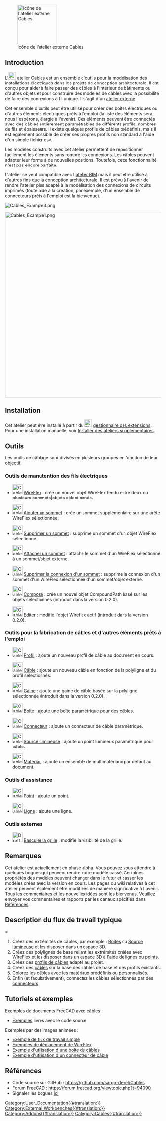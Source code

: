 <languages/>

[[Image:Cables_workbench_icon.svg|thumb|128px|Icône de l'atelier externe Cables]]

{{TOCright}}

<span id="Introduction"></span>
== Introduction ==

L'[[Image:Cables_workbench_icon.svg|24px]] [[Cables_Workbench/fr|atelier Cables]] est un ensemble d'outils pour la modélisation des installations électriques dans les projets de conception architecturale. Il est conçu pour aider à faire passer des câbles à l'intérieur de bâtiments ou d'autres objets et pour construire des modèles de câbles avec la possibilité de faire des connexions à fil unique. Il s'agit d'un [[External_workbenches/fr|atelier externe]].

Cet ensemble d'outils peut être utilisé pour créer des boîtes électriques ou d'autres éléments électriques prêts à l'emploi (la liste des éléments sera, nous l'espérons, élargie à l'avenir). Ces éléments peuvent être connectés avec des câbles entièrement paramétrables de différents profils, nombres de fils et épaisseurs. Il existe quelques profils de câbles prédéfinis, mais il est également possible de créer ses propres profils non standard à l'aide d'un simple fichier csv.

Les modèles construits avec cet atelier permettent de repositionner facilement les éléments sans rompre les connexions. Les câbles peuvent adapter leur forme à de nouvelles positions. Toutefois, cette fonctionnalité n'est pas encore parfaite.

L'atelier se veut compatible avec l'[[BIM_Workbench/fr|atelier BIM]] mais il peut être utilisé à d'autres fins que la conception architecturale. Il est prévu à l'avenir de rendre l'atelier plus adapté à la modélisation des connexions de circuits imprimés (toute aide à la création, par exemple, d'un ensemble de connecteurs prêts à l'emploi est la bienvenue).

[[File:Cables_Example3.png]]
{{Caption|Exemple de boîtes murales et de câbles<br/>Version animée [[Cables_Example1_Simple_workflow|ici]]}}

[[File:Cables_Example1.png|600px]]
{{Caption|Exemple de câble plat à trois conducteurs :<br/>Forme de câble multimatériau et son fil de base, son profil et ses fils secondaires.}}

==Installation==

Cet atelier peut être installé à partir du [[Image:Std_AddonMgr.svg|24px]] [[Std_AddonMgr/fr|gestionnaire des extensions]]. Pour une installation manuelle, voir [[Installing_more_workbenches/fr|Installer des ateliers supplémentaires]].

<span id="Tools"></span>
==Outils==

Les outils de câblage sont divisés en plusieurs groupes en fonction de leur objectif.

<span id="Wire_manipulation_tools"></span>
===Outils de manutention des fils électriques===

* [[Image:Cables_WireFlex.svg|32px]] [[Cables_WireFlex/fr|WireFlex]] : crée un nouvel objet WireFlex tendu entre deux ou plusieurs sommets|objets sélectionnés.

* [[Image:Cables_AddVertex.svg|32px]] [[Cables_AddVertex/fr|Ajouter un sommet]] : crée un sommet supplémentaire sur une arête WireFlex sélectionnée.

* [[Image:Cables_DelVertex.svg|32px]] [[Cables_DelVertex/fr|Supprimer un sommet]] : supprime un sommet d'un objet WireFlex sélectionné.

* [[Image:Cables_AttachVertex.svg|32px]] [[Cables_AttachVertex/fr|Attacher un sommet]] : attache le sommet d'un WireFlex sélectionné à un sommet/objet externe.

* [[Image:Cables_RemoveVertexAttachment.svg|32px]] [[Cables_RemoveVertexAttachment/fr|Supprimer la connexion d'un sommet]] : supprime la connexion d'un sommet d'un WireFlex sélectionnée d'un sommet/objet externe.

* [[Image:Cables_CompoundPath.svg|32px]] [[Cables_CompoundPath/fr|Composé]] : crée un nouvel objet CompoundPath basé sur les objets sélectionnés (introduit dans la version 0.2.0).

* [[Image:Cables_Edit.svg|32px]] [[Cables_Edit/fr|Editer]] : modifie l'objet Wireflex actif (introduit dans la version 0.2.0).

<span id="Tools_for_making_cables_and_other_ready-made_elements"></span>
===Outils pour la fabrication de câbles et d'autres éléments prêts à l'emploi===

* [[Image:Cables_Profile.svg|32px]] [[Cables_Profile/fr|Profil]] : ajoute un nouveau profil de câble au document en cours.

* [[Image:Cables_Cable.svg|32px]] [[Cables_Cable/fr|Câble]] : ajoute un nouveau câble en fonction de la polyligne et du profil sélectionnés.

* [[Image:Cables_CableConduit.svg|32px]] [[Câbles_CableConduit/fr|Gaine]] : ajoute une gaine de câble basée sur la polyligne sélectionnée (introduit dans la version 0.2.0).

* [[Image:Cables_CableBox.svg|32px]] [[Cables_CableBox/fr|Boîte]] : ajoute une boîte paramétrique pour des câbles.

* [[Image:Cables_CableConnector.svg|32px]] [[Cables_CableConnector/fr|Connecteur]] : ajoute un connecteur de câble paramétrique.

* [[Image:Cables_CableLightPoint.svg|32px]] [[Cables_CableLightPoint/fr|Source lumineuse]] : ajoute un point lumineux paramétrique pour câble.

* [[Image:Cables_Material.svg|32px]] [[Cables_Material/fr|Matériau]] : ajoute un ensemble de multimatériaux par défaut au document.

<span id="Support_tools"></span>
===Outils d'assistance===

* [[Image:Cables_SupportPoint.svg|32px]] [[Cables_SupportPoint/fr|Point]] : ajoute un point.

* [[Image:Cables_SupportLine.svg|32px]] [[Cables_SupportLine/fr|Ligne]] : ajoute une ligne.

<span id="External_tools"></span>
=== Outils externes ===

* [[Image:Draft_ToggleGrid.svg|32px]] [[Draft_ToggleGrid/fr|Basculer la grille]] : modifie la visibilité de la grille.

<span id="Notes"></span>
==Remarques==

Cet atelier est actuellement en phase alpha. Vous pouvez vous attendre à quelques bogues qui peuvent rendre votre modèle cassé. Certaines propriétés des modèles peuvent changer dans le futur et casser les modèles créés avec la version en cours. Les pages du wiki relatives à cet atelier peuvent également être modifiées de manière significative à l'avenir. Tous les commentaires et les nouvelles idées sont les bienvenus. Veuillez envoyer vos commentaires et rapports par les canaux spécifiés dans [[#Références|Références]].

<span id="Basic_Workflow_Description"></span>
==Description du flux de travail typique===

# Créez des extrémités de câbles, par exemple : [[Cables_CableBox/fr|Boîtes]] ou [[Cables_CableLightPoint/fr|Source lumineuse]] et les disposer dans un espace 3D.
# Créez des polylignes de base reliant les extrémités créées avec [[Cables_WireFlex/fr|WireFlex]] et les disposer dans un espace 3D à l'aide de [[Cables_SupportLine/fr|lignes]] ou [[Cables_SupportPoint/fr|points]].
# Créez des [[Cables_Profile/fr|profils de câbles]] adapté au projet.
# Créez des [[Cables_Cable/fr|câbles]] sur la base des câbles de base et des profils existants.
# Colorez les câbles avec les [[Cables_Material/fr|matériaux]] prédéfinis ou personnalisés.
# Enfin (et facultativement), connectez les câbles sélectionnés par des [[Cables_CableConnector/fr|connecteurs]].

<span id="Tutorials_and_Examples"></span>
==Tutoriels et exemples==

Exemples de documents FreeCAD avec câbles :
* [https://github.com/sargo-devel/Cables/tree/master/examples Exemples] livrés avec le code source

Exemples par des images animées :
* [[Cables_Example1_Simple_workflow|Exemple de flux de travail simple]]
* [[Cables_Example2_WireFlex|Exemples de déplacement de WireFlex]]
* [[Cables_Example3_CableBox|Exemple d'utilisation d'une boîte de câbles]]
* [[Cables_Example4_CableConnector|Exemple d'utilisation d'un connecteur de câble]]

<span id="References"></span>
==Références==

* Code source sur GitHub : https://github.com/sargo-devel/Cables
* Forum FreeCAD : https://forum.freecad.org/viewtopic.php?t=94090
* Signaler les bogues [https://github.com/sargo-devel/Cables/issues ici]


[[Category:User_Documentation{{#translation:}}]]
[[Category:External_Workbenches{{#translation:}}]]
[[Category:Addons{{#translation:}}]]
[[Category:Cables{{#translation:}}]]